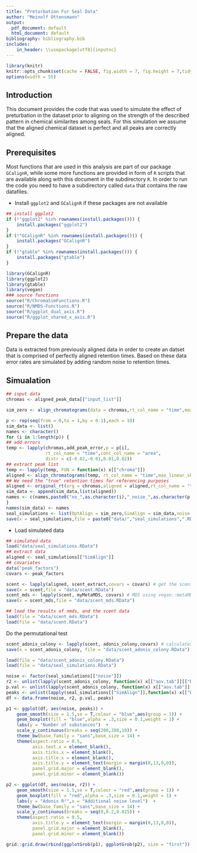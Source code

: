 ```yaml
---
title: "Preturbation Fur Seal Data"
author: "Meinolf Ottensmann"
output:
  pdf_document: default
  html_document: default
bibliography: bibliography.bib
includes:
    in_header: \\usepackage[utf8]{inputnc}
---
```


```r
library(knitr)
knitr::opts_chunk$set(cache = FALSE, fig.width = 7, fig.height = 7,tidy = TRUE,highlight = TRUE,comment = "#>",strip.white = TRUE,collapse = TRUE,tidy = TRUE)
options(width = 55)
```

## Introduction
This document provides the code that was used to simulate the effect of preturbation in the dataset prior to aligning on the strength of the described pattern in chemical similarites among seals. For this simulation we assume that the aligned chemical dataset is perfect and all peaks are correctly aligned.

## Prerequisites
Most functions that are used in this analysis are part of our package `GCalignR`, while some more functions are provided in form of `R` scripts that are available along with this document in the subdirectory `R`. In order to run the code you need to have a subdirectory called `data` that contains the raw datafiles.

* Install `ggplot2` and `GCalignR` if these packages are not available

```r
## install ggplot2
if (!"ggplot2" %in% rownames(install.packages())) {
    install.packages("ggplot2")
}
if (!"GCalignR" %in% rownames(install.packages())) {
    install.packages("GCalignR")
}
if (!"gtable" %in% rownames(install.packages())) {
    install.packages("gtable")
}

```

```r
library(GCalignR)
library(ggplot2)
library(gtable)
library(vegan)
### source functions
source("R/ChromaSimFunctions.R")
source("R/NMDS-Functions.R")
source("R/ggplot_dual_axis.R")
source("R/ggplot_shared_x_axis.R")
```

## Prepare the data
Data is extracted from previously aligned data in order to create an datset that is comprised of perfectly aligned retention times. Based on these data error rates are simulated by adding random noise to retention times.

## Simualation

```r
## input data
chromas <- aligned_peak_data[["input_list"]]

sim_zero <- align_chromatograms(data = chromas,rt_col_name = "time",max_linear_shift = 0.02,rt_cutoff_low = 8,blanks = c("C2","C3"))

p <- rep(seq(from = 0,to = 1,by = 0.1),each = 10)
sim_data <- list()
names <- character()
for (i in 1:length(p)) { 
## add errors
temp <- lapply(chromas,add_peak_error,p = p[i],
               rt_col_name = "time",conc_col_name = "area",
               distr = c(-0.02,-0.01,0.01,0.02)) 
## extract peak list
temp <- lapply(temp, FUN = function(x) x[["chroma"]])
aligned <- align_chromatograms(temp, rt_col_name = "time",max_linear_shift = 0.05,rt_cutoff_low = 8,delete_single_peak = T,blanks = c("C2","C3"))
## We need the "true" retention times for referencing purposes
aligned <- original_rt(org = chromas,aligned = aligned,rt_col_name = "time")
sim_data <- append(sim_data,list(aligned))
names <- c(names,paste0("no_",as.character(i),"_noise_",as.character(p[i])))
}
names(sim_data) <- names
seal_simulations <- list(OptAlign = sim_zero,SimAlign = sim_data,noise = p) 
save(x = seal_simulations,file = paste0("data/","seal_simulations",".RData"))
```

* Load simulated data

```r
## simulated data
load("data/seal_simulations.RData")
## extract data
aligned <- seal_simulations[["SimAlign"]]
## covariates
data("peak_factors")
covars <- peak_factors
```

```r
scent <- lapply(aligned, scent_extract,covars = covars) # get the scent, normalised and log+1 transformed
save(x = scent,file = "data/scent.RData")
scent_mds <- lapply(scent, myMetaMDS, covars) # MDS using vegan::metaMDS
save(x = scent_mds,file = "data/scent_mds.RData")
```

```r
## load the results of nmds, and the scent data
load(file = "data/scent_mds.RData")
load(file = "data/scent.RData")
```

Do the permutational test

```r
scent_adonis_colony <- lapply(scent, adonis_colony,covars) # calculates the adonis stats
save(x = scent_adonis_colony, file = "data/scent_adonis_colony.RData")
```

```r
load(file = "data/scent_adonis_colony.RData") 
load(file = "data/seal_simulations.RData")
```

```r
noise <- factor(seal_simulations[["noise"]])
r2 <- unlist(lapply(scent_adonis_colony, function(x) x[["aov.tab"]][["R2"]][1]))
p.val <- unlist(lapply(scent_adonis_colony, function(x) x[["aov.tab"]][["Pr(>F)"]][1]))
peaks <- unlist(lapply(seal_simulations[["SimAlign"]],function(x) x[["Logfile"]][["Aligned"]][["retained"]]))
df <- data.frame(noise, r2, p.val, peaks)
```

```r
p1 <- ggplot(df, aes(noise, peaks)) + 
    geom_smooth(size = 1.5,se = T,colour = "blue",aes(group = 1)) +
    geom_boxplot(fill = "blue",alpha = .3,size = 0.1,weight = 1) +
    labs(y = "Number of substances")  +
    scale_y_continuous(breaks = seq(200,280,10)) +
    theme_bw(base_family = "sans",base_size = 14) +
    theme(aspect.ratio = 0.5,
          axis.text.x = element_blank(),
          axis.ticks.x = element_blank(),
          axis.title.x = element_blank(),
          axis.title.y = element_text(margin = margin(0,13,0,0)),
          panel.grid.major = element_blank(),
          panel.grid.minor = element_blank())

p2 <- ggplot(df, aes(noise, r2)) + 
    geom_smooth(size = 1.5,se = T,colour = "red",aes(group = 1)) + 
    geom_boxplot(fill = "red",alpha = .3,size = 0.1,weight = 1) +
    labs(y = "Adonis R²",x = "Additional noise level")  +
    theme_bw(base_family = "sans",base_size = 14) +
    scale_y_continuous(breaks = seq(0,0.2,0.025)) +
    theme(aspect.ratio = 0.5,
          axis.title.y = element_text(margin = margin(0,13,0,0)),
          panel.grid.major = element_blank(),
          panel.grid.minor = element_blank())

grid::grid.draw(rbind(ggplotGrob(p1), ggplotGrob(p2), size = "first"))
```